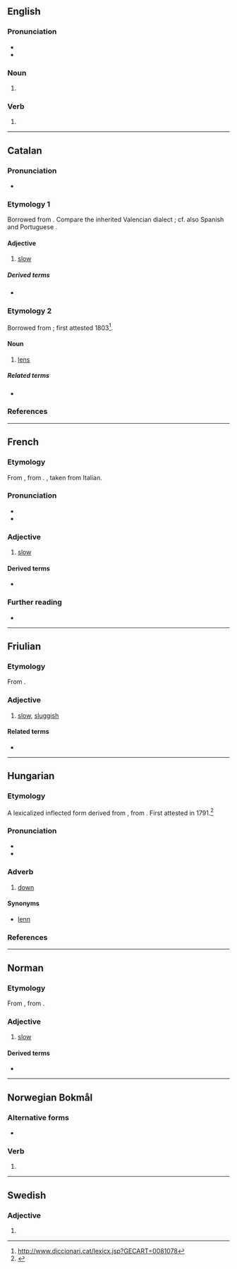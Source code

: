{{also|Lent}}
==English==

===Pronunciation===
* {{IPA|/lɛnt/|lang=en}}
* {{rhymes|ɛnt|lang=en}}

===Noun===
{{en-noun|~}}

# {{alternative form of|Lent||lang=en}}

===Verb===
{{head|en|verb form}}

# {{en-past of|lend}}

----

==Catalan==

===Pronunciation===
* {{ca-IPA|é}}

===Etymology 1===
Borrowed from {{bor|ca|la|lentus}}. Compare the inherited Valencian dialect {{m|ca|llenta||something that continues or does not stop}}; cf. also Spanish and Portuguese {{m|es|lento}}.

====Adjective====
{{ca-adj}}

# [[slow]]

=====Derived terms=====
* {{l|ca|lentament}}

===Etymology 2===
Borrowed from {{bor|ca|la|lens|lēns, lēntis}}; first attested 1803<ref>http://www.diccionari.cat/lexicx.jsp?GECART=0081078</ref>.

====Noun====
{{ca-noun|f}}

# [[lens]]

=====Related terms=====
* {{l|ca|llentilla}}

===References===
<references/>
----

==French==

===Etymology===
From {{inh|fr|fro|lent}}, from {{inh|fr|la|lentus}}. {{doublet|lento|lang=fr}}, taken from Italian.

===Pronunciation===
* {{fr-IPA}}
* {{audio|Fr-lent.ogg|audio|lang=fr}}

===Adjective===
{{fr-adj}}

# [[slow]]
#: {{ant|fr|rapide}}

====Derived terms====
* {{l|fr|lentement}}

===Further reading===
* {{R:TLFi}}

----

==Friulian==

===Etymology===
From {{inh|fur|la|lentus}}.

===Adjective===
{{head|fur|adjective}}

# [[slow]], [[sluggish]]

====Related terms====
* {{l|fur|lentece}}

----

==Hungarian==

===Etymology===
A lexicalized inflected form derived from {{af|hu|len|-t|t1=down (obsolete form of {{m|hu|lenn}})|t2=locative suffix|nocat=y}}, from {{af|hu|le|-n|t1=down|t2=case suffix|nocat=y}}. First attested in 1791.<ref>{{R:Zaicz 2006}}</ref>

===Pronunciation===
* {{hu-IPA}}
* {{hyphenation|lent|lang=hu}}

===Adverb===
{{hu-adv|comp=lentebb}}

# [[down]]

====Synonyms====
* [[lenn]]

===References===
<references/>

----

==Norman==

===Etymology===
From {{inh|nrf|fro|-}}, from {{inh|nrf|la|lentus||slow, sluggish}}.

===Adjective===
{{nrf-adj}}

# {{lb|nrf|Jersey}} [[slow]]

====Derived terms====
* {{l|nrf|lentement||slowly}}

----

==Norwegian Bokmål==

===Alternative forms===
* {{l|nb|lenet}}

===Verb===
{{nb-verb-form}}

# {{form of|past participle|lene|lang=nb}}

----

==Swedish==

===Adjective===
{{head|sv|adjective form}}

# {{sv-adj-form-abs-indef-n|len}}